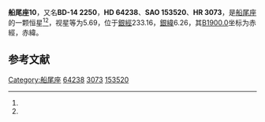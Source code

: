 {{Starbox begin
| name = 船尾座10
}}
{{Starbox observe
| epoch = [[J2000.0|J2000.0]]
| constell = [[船尾座|船尾座]]<ref name=SIMBAD>{{cite web
 | url=http://simbad.u-strasbg.fr/simbad/sim-id?Ident=HR+3073
 | title =Pulsating variable Star
 | publisher=Centre de Données astronomiques de Strasbourg
 | work=SIMBAD
 | accessdate=2012-07-13}}</ref><ref name=DATA>{{cite web
 | url=http://vizier.u-strasbg.fr/viz-bin/VizieR-5?-out.add=.&-source=5050&-corr=PK=HR&-out.max=9999&HR=3073
 | title=VizieR Detailed Page
 | accessdate=2012-07-13
 | archive-date=2016-03-05
 | archive-url=https://web.archive.org/web/20160305020714/http://vizier.u-strasbg.fr/viz-bin/VizieR-5?-out.add=.&-source=5050&-corr=PK=HR&-out.max=9999&HR=3073
 }}</ref>
| 星官 = 
| ra = {{RA|7|52|18.9}}<ref name=SIMBAD /><ref name=DATA />
| dec = {{DEC|-14|50|47}}<ref name=SIMBAD /><ref name=DATA />
| appmag_v = 5.69<ref name=SIMBAD /><ref name=DATA />
}}
{{Starbox character
| class = F1Ia<ref name=SIMBAD /><ref name=DATA />
| b-v = 0.37<ref name=SIMBAD /><ref name=DATA />
| u-b = 0.21?<ref name=SIMBAD /><ref name=DATA />
| r-i = <ref name=SIMBAD /><ref name=DATA />
| variable = 
}}
{{Starbox astrometry
| radial_v = 0.21
| prop_mo_ra = 17
| parallax = 
| p_error = 
}}
{{Starbox catalog
| names =BD-14 2250，[[SAO星表|SAO]] 153520，[[HD星表|HD]] 64238，[[HR星表|HR]] 3073}}
{{Starbox reference |Simbad=HR+3073}}
{{Starbox end}}

'''船尾座10'''，又名'''BD-14 2250'''，'''HD 64238'''、'''SAO 153520'''、'''HR 3073'''，是[[船尾座|船尾座]]的一颗恒星<ref name=SIMBAD /><ref name=DATA />，视星等为5.69，位于[[銀道座標系|銀經]]233.16，[[銀道座標系|銀緯]]6.26，其[[B1900.0|B1900.0]]坐标为赤經{{RA|7|47|42.7}}，赤緯{{DEC|-14|6.26|21}}。

== 参考文献 ==
{{reflist}}

{{star-stub}}

{{船尾座恒星}}
{{星官|弧矢|9|32}}
[[Category:船尾座|Category:船尾座]]
[[Category:HD和HDE天體|64238]]
[[Category:HR天體|3073]]
[[Category:SAO天體|153520]]